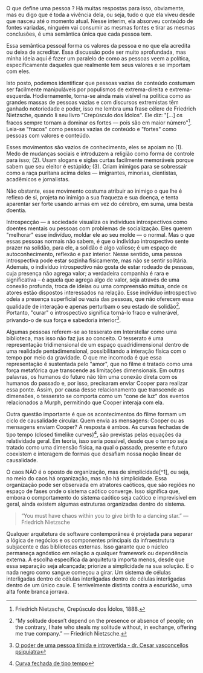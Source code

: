 <Micro title="A origem da besta" date="2024-10-27">
O que define uma pessoa ? Há muitas respostas para isso, obviamente, mas eu digo que é toda a vivência dela, ou seja, tudo o que ela viveu desde que nasceu até o momento atual. Nesse interim, ela absorveu conteúdo de fontes variadas, ninguém vai consumir as mesmas fontes e tirar as mesmas conclusões, é uma semântica única que cada pessoa tem.

Essa semântica pessoal forma os valores da pessoa e no que ela acredita ou deixa de acreditar. Essa discussão pode ser muito aprofundada, mas minha ideia aqui é fazer um paralelo de como as pessoas veem a política, especificamente daqueles que realmente tem seus valores e se importam com eles.

Isto posto, podemos identificar que pessoas vazias de conteúdo costumam ser facilmente manipuláveis por populismos de extrema-direita e extrema-esquerda. Hodiernamente, torna-se ainda mais visível na política como as grandes massas de pessoas vazias e com discursos extremistas têm ganhado notoriedade e poder, isso me lembra uma frase célere de Friedrich Nietzsche, quando li seu livro "Crepúsculo dos Ídolos". Ele diz: "[...] os fracos sempre tornam a dominar os fortes — pois são em maior número"[^5]. Leia-se "fracos" como pessoas vazias de conteúdo e "fortes" como pessoas com valores e conteúdo.

Esses movimentos são vazios de conhecimento, eles se apoiam no (1). Medo de mudanças sociais e introduzem a religião como forma de controle para isso; (2). Usam slogans e siglas curtas facilmente memoráveis porque sabem que seu eleitor é estúpido; (3). Criam inimigos para se sobressair como a raça puritana acima deles — imigrantes, minorias, cientistas, acadêmicos e jornalistas.

Não obstante, esse movimento costuma atribuir ao inimigo o que lhe é reflexo de si, projeta no inimigo a sua fraqueza e sua doença, e tenta aparentar ser forte usando armas em vez do cérebro, em suma, uma besta doentia.

[^5]: Friedrich Nietzsche, Crepúsculo dos Ídolos, 1888.
</Micro>

<Micro title="Introspecção" date="2024-10-13">

Introspecção — a sociedade visualiza os indivíduos introspectivos como doentes mentais ou pessoas com problemas de socialização. Eles querem "melhorar" esse indivíduo, moldar ele ao seu molde — o normal. Mas o que essas pessoas normais não sabem, é que o indivíduo introspectivo sente prazer na solidão, para ele, a solidão é algo valioso; é um espaço de autoconhecimento, reflexão e paz interior. Nesse sentido, uma pessoa introspectiva pode estar sozinha fisicamente, mas não se sentir solitária. Ademais, o indivíduo introspectivo não gosta de estar rodeado de pessoas, cuja presença não agrega valor; a verdadeira companhia é rara e significativa – é aquela que agrega algo de valor, seja através de uma conexão profunda, troca de ideias ou uma compreensão mútua, onde os atores estão dispostos interessados na relação. Esse indivíduo introspectivo odeia a presença superficial ou vazia das pessoas, que não oferecem essa qualidade de interação e apenas perturbam o seu estado de solidão[^3]. Portanto, "curar" o introspectivo significa torná-lo fraco e vulnerável, privando-o de sua força e sabedoria interior[^4].

[^3]: “My solitude doesn’t depend on the presence or absence of people; on the contrary, I hate who steals my solitude without, in exchange, offering me true company.” ― Friedrich Nietzsche.

[^4]: [O poder de uma pessoa tímida e introvertida - dr. Cesar vasconcellos psiquiatra](https://www.youtube.com/watch?v=qjD7_5J_tkw)
</Micro>

<Micro title="Gravidade — Interstellar" date="2024-09-12">

Algumas pessoas referem-se ao tesserato em Interstellar como uma biblioteca, mas isso não faz jus ao conceito. O tesserato é uma representação tridimensional de um espaço quadridimensional dentro de uma realidade pentadimensional, possibilitando a interação física com o tempo por meio da gravidade. O que me incomoda é que essa representação é sustentada pelo "amor", que no filme é tratado como uma força metafórica que transcende as limitações dimensionais. Em outras palavras, os humanos do futuro não têm uma conexão direta com os humanos do passado e, por isso, precisaram enviar Cooper para realizar essa ponte. Assim, por causa desse relacionamento que transcende as dimensões, o tesserato se comporta como um "cone de luz" dos eventos relacionados a Murph, permitindo que Cooper interaja com ela.

Outra questão importante é que os acontecimentos do filme formam um ciclo de causalidade circular. Quem envia as mensagens: Cooper ou as mensagens enviam Cooper? A resposta é ambos. As curvas fechadas de tipo tempo (closed timelike curves)[^2], são previstas pelas equações da relatividade geral. Em teoria, isso seria possível, desde que o tempo seja tratado como uma dimensão física, na qual o passado, presente e futuro coexistem e interagem de formas que desafiam nossa noção linear de causalidade.

[^2]: [Curva fechada de tipo tempo](https://www.wikiwand.com/pt/articles/Curva_fechada_de_tipo_tempo)
</Micro>

<Micro title="Teoria do Caos" date="2024-07-24">
O caos NÃO é o oposto de organização, mas de simplicidade[^1], ou seja, no meio do caos há organização, mas não há simplicidade. Essa organização pode ser observada em atratores caóticos, que são regiões no espaço de fases onde o sistema caótico converge. Isso significa que, embora o comportamento do sistema caótico seja caótico e imprevisível em geral, ainda existem algumas estruturas organizadas dentro do sistema.

> “You must have chaos within you to give birth to a dancing star.” — Friedrich Nietzsche
[^1]: [O Efeito Borboleta Explicado: A Beleza do Caos](https://www.youtube.com/watch?v=rmxXe44po0s)
</Micro>

<Micro title="A Arquitetura Simples" date="2024-08-26">
Qualquer arquitetura de software contemporânea é projetada para separar a lógica de negócios e os componentes principais da infraestrutura subjacente e das bibliotecas externas. Isso garante que o núcleo permaneça agnóstico em relação a qualquer framework ou dependência externa. A escolha específica da arquitetura importa menos, desde que essa separação seja alcançada; priorize a simplicidade na sua solução.
</Micro>

<Micro title="K" date="2024-07-18">
E o nada negro como sangue começou a girar. Um sistema de células interligadas dentro de células interligadas dentro de células interligadas dentro de um único caule. E terrivelmente distinta contra a escuridão, uma alta fonte branca jorrava.
</Micro>
